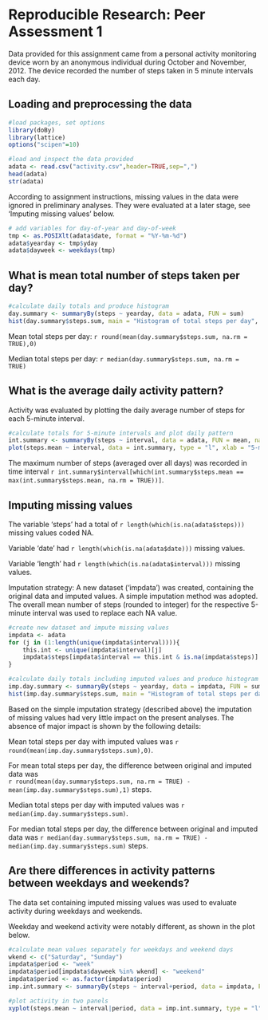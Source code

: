 # Reproducible Research: Peer Assessment 1

Data provided for this assignment came from a personal activity monitoring device worn by an anonymous individual during October and November, 2012. The device recorded the number of steps taken in 5 minute intervals each day.

## Loading and preprocessing the data
```r
#load packages, set options
library(doBy)
library(lattice)
options("scipen"=10)
```

```r
#load and inspect the data provided
adata <- read.csv("activity.csv",header=TRUE,sep=",")
head(adata)
str(adata)
```
According to assignment instructions, missing values in the data were ignored in preliminary analyses. They were evaluated at a later stage, see 'Imputing missing values' below.

```r
# add variables for day-of-year and day-of-week
tmp <- as.POSIXlt(adata$date, format = "%Y-%m-%d")
adata$yearday <- tmp$yday
adata$dayweek <- weekdays(tmp)
```

## What is mean total number of steps taken per day?

```r
#calculate daily totals and produce histogram
day.summary <- summaryBy(steps ~ yearday, data = adata, FUN = sum)
hist(day.summary$steps.sum, main = "Histogram of total steps per day", xlab = "Total daily steps")
```

Mean total steps per day: `r round(mean(day.summary$steps.sum, na.rm = TRUE),0)`

Median total steps per day: `r median(day.summary$steps.sum, na.rm = TRUE)`

## What is the average daily activity pattern?
Activity was evaluated by plotting the daily average number of steps for each 5-minute interval.

```r
#calculate totals for 5-minute intervals and plot daily pattern
int.summary <- summaryBy(steps ~ interval, data = adata, FUN = mean, na.rm = TRUE)
plot(steps.mean ~ interval, data = int.summary, type = "l", xlab = "5-minute interval", ylab = "Average steps", main = "Average daily activity pattern")
```

The maximum number of steps (averaged over all days) was recorded in time interval `r int.summary$interval[which(int.summary$steps.mean == max(int.summary$steps.mean, na.rm = TRUE))]`.


## Imputing missing values
The variable 'steps' had a total of `r length(which(is.na(adata$steps)))` missing values coded NA.

Variable 'date' had `r length(which(is.na(adata$date)))` missing values.

Variable 'length' had `r length(which(is.na(adata$interval)))` missing values.

Imputation strategy: A new dataset ('impdata') was created, containing the original data and imputed values. A simple imputation method was adopted. The overall mean number of steps (rounded to integer) for the respective 5-minute interval was used to replace each NA value. 

```r
#create new dataset and impute missing values
impdata <- adata
for (j in (1:length(unique(impdata$interval)))){
    this.int <- unique(impdata$interval)[j]
    impdata$steps[impdata$interval == this.int & is.na(impdata$steps)] <- round(int.summary$steps.mean[int.summary$interval == this.int],0)
}
```

```r
#calculate daily totals including imputed values and produce histogram
imp.day.summary <- summaryBy(steps ~ yearday, data = impdata, FUN = sum)
hist(imp.day.summary$steps.sum, main = "Histogram of total steps per day with imputed missing values", xlab = "Total daily steps")
```

Based on the simple imputation strategy (described above) the imputation of missing values had very little impact on the present analyses. The absence of major impact is shown by the following details:

Mean total steps per day with imputed values was 
`r round(mean(imp.day.summary$steps.sum),0)`.

For mean total steps per day, the difference between original and imputed data was   
`r round(mean(day.summary$steps.sum, na.rm = TRUE) - mean(imp.day.summary$steps.sum),1)` steps.

Median total steps per day with imputed values was 
`r median(imp.day.summary$steps.sum)`.

For median total steps per day, the difference between original and imputed data was
`r median(day.summary$steps.sum, na.rm = TRUE) - median(imp.day.summary$steps.sum)` steps.

## Are there differences in activity patterns between weekdays and weekends?
The data set containing imputed missing values was used to evaluate activity during weekdays and weekends.

Weekday and weekend activity were notably different, as shown in the plot below.

```r
#calculate mean values separately for weekdays and weekend days
wkend <- c("Saturday", "Sunday")
impdata$period <- "week"
impdata$period[impdata$dayweek %in% wkend] <- "weekend"
impdata$period <- as.factor(impdata$period)
imp.int.summary <- summaryBy(steps ~ interval+period, data = impdata, FUN = mean)
```

```r
#plot activity in two panels
xyplot(steps.mean ~ interval|period, data = imp.int.summary, type = "l", x.lab = "5-minute interval", ylab = "Average steps", main = "Week and weekend activity patterns", layout = c(1,2), as.table = TRUE)
```







